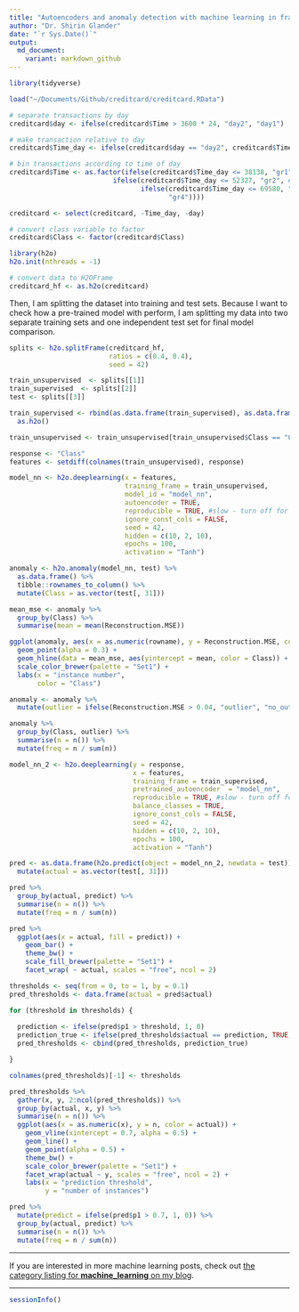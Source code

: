 ```yaml
---
title: "Autoencoders and anomaly detection with machine learning in fraud analytics"
author: "Dr. Shirin Glander"
date: "`r Sys.Date()`"
output:
  md_document:
    variant: markdown_github
---
```


```r
library(tidyverse)
```

```r
load("~/Documents/Github/creditcard/creditcard.RData")
```

```r
# separate transactions by day
creditcard$day <- ifelse(creditcard$Time > 3600 * 24, "day2", "day1")

# make transaction relative to day
creditcard$Time_day <- ifelse(creditcard$day == "day2", creditcard$Time - 86400, creditcard$Time)

# bin transactions according to time of day
creditcard$Time <- as.factor(ifelse(creditcard$Time_day <= 38138, "gr1", # mean 1st Qu.
                          ifelse(creditcard$Time_day <= 52327, "gr2", # mean mean
                                 ifelse(creditcard$Time_day <= 69580, "gr3", # mean 3rd Qu
                                        "gr4"))))

creditcard <- select(creditcard, -Time_day, -day)

# convert class variable to factor
creditcard$Class <- factor(creditcard$Class)
```

```r
library(h2o)
h2o.init(nthreads = -1)

# convert data to H2OFrame
creditcard_hf <- as.h2o(creditcard)
```

Then, I am splitting the dataset into training and test sets. Because I want to check how a pre-trained model with perform, I am splitting my data into two separate training sets and one independent test set for final model comparison.

```r
splits <- h2o.splitFrame(creditcard_hf, 
                         ratios = c(0.4, 0.4), 
                         seed = 42)

train_unsupervised  <- splits[[1]]
train_supervised  <- splits[[2]]
test <- splits[[3]]

train_supervised <- rbind(as.data.frame(train_supervised), as.data.frame(train_unsupervised[train_unsupervised$Class == "1", ])) %>%
  as.h2o()

train_unsupervised <- train_unsupervised[train_unsupervised$Class == "0", ]

response <- "Class"
features <- setdiff(colnames(train_unsupervised), response)
```

```r
model_nn <- h2o.deeplearning(x = features,
                             training_frame = train_unsupervised,
                             model_id = "model_nn",
                             autoencoder = TRUE,
                             reproducible = TRUE, #slow - turn off for real problems
                             ignore_const_cols = FALSE,
                             seed = 42,
                             hidden = c(10, 2, 10), 
                             epochs = 100,
                             activation = "Tanh")
```

```r
anomaly <- h2o.anomaly(model_nn, test) %>%
  as.data.frame() %>%
  tibble::rownames_to_column() %>%
  mutate(Class = as.vector(test[, 31]))

mean_mse <- anomaly %>%
  group_by(Class) %>%
  summarise(mean = mean(Reconstruction.MSE))
```

```r
ggplot(anomaly, aes(x = as.numeric(rowname), y = Reconstruction.MSE, color = as.factor(Class))) +
  geom_point(alpha = 0.3) +
  geom_hline(data = mean_mse, aes(yintercept = mean, color = Class)) +
  scale_color_brewer(palette = "Set1") +
  labs(x = "instance number",
       color = "Class")
```

```r
anomaly <- anomaly %>%
  mutate(outlier = ifelse(Reconstruction.MSE > 0.04, "outlier", "no_outlier"))

anomaly %>%
  group_by(Class, outlier) %>%
  summarise(n = n()) %>%
  mutate(freq = n / sum(n)) 
```

```r
model_nn_2 <- h2o.deeplearning(y = response,
                               x = features,
                               training_frame = train_supervised,
                               pretrained_autoencoder  = "model_nn",
                               reproducible = TRUE, #slow - turn off for real problems
                               balance_classes = TRUE,
                               ignore_const_cols = FALSE,
                               seed = 42,
                               hidden = c(10, 2, 10), 
                               epochs = 100,
                               activation = "Tanh")
```

```r
pred <- as.data.frame(h2o.predict(object = model_nn_2, newdata = test)) %>%
  mutate(actual = as.vector(test[, 31]))
```

```r
pred %>%
  group_by(actual, predict) %>%
  summarise(n = n()) %>%
  mutate(freq = n / sum(n)) 
```

```r
pred %>%
  ggplot(aes(x = actual, fill = predict)) +
    geom_bar() +
    theme_bw() +
    scale_fill_brewer(palette = "Set1") +
    facet_wrap( ~ actual, scales = "free", ncol = 2)
```

```r
thresholds <- seq(from = 0, to = 1, by = 0.1)
pred_thresholds <- data.frame(actual = pred$actual)

for (threshold in thresholds) {
  
  prediction <- ifelse(pred$p1 > threshold, 1, 0)
  prediction_true <- ifelse(pred_thresholds$actual == prediction, TRUE, FALSE)
  pred_thresholds <- cbind(pred_thresholds, prediction_true)

}

colnames(pred_thresholds)[-1] <- thresholds
```

```r
pred_thresholds %>%
  gather(x, y, 2:ncol(pred_thresholds)) %>%
  group_by(actual, x, y) %>%
  summarise(n = n()) %>%
  ggplot(aes(x = as.numeric(x), y = n, color = actual)) +
    geom_vline(xintercept = 0.7, alpha = 0.5) +
    geom_line() +
    geom_point(alpha = 0.5) +
    theme_bw() +
    scale_color_brewer(palette = "Set1") +
    facet_wrap(actual ~ y, scales = "free", ncol = 2) +
    labs(x = "prediction threshold",
         y = "number of instances")
```

```r
pred %>%
  mutate(predict = ifelse(pred$p1 > 0.7, 1, 0)) %>%
  group_by(actual, predict) %>%
  summarise(n = n()) %>%
  mutate(freq = n / sum(n)) 
```

---

If you are interested in more machine learning posts, check out [the category listing for **machine_learning** on my blog](https://shiring.github.io/categories.html#machine_learning-ref).

---

```r
sessionInfo()
```

